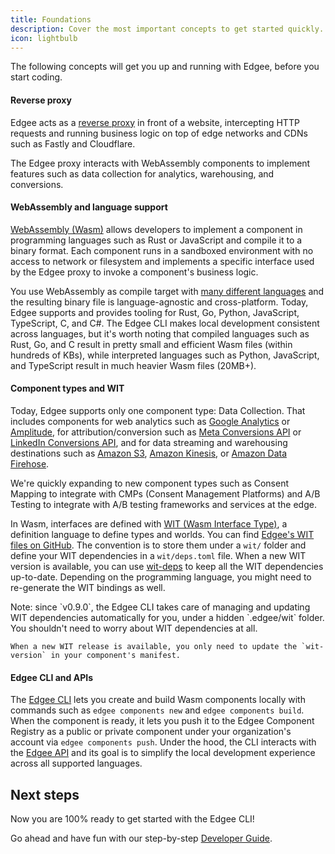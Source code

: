 ```yaml
---
title: Foundations
description: Cover the most important concepts to get started quickly.
icon: lightbulb
---
```



<EdgeeSdk />

The following concepts will get you up and running with Edgee, before you start coding.

#### Reverse proxy
Edgee acts as a [reverse proxy](https://en.wikipedia.org/wiki/Reverse_proxy) in front of a website, intercepting HTTP requests and running business
logic on top of edge networks and CDNs such as Fastly and Cloudflare.

The Edgee proxy interacts with WebAssembly components to implement features such as data collection for analytics, warehousing, and conversions.

#### WebAssembly and language support
[WebAssembly (Wasm)](https://webassembly.org/) allows developers to implement a component in programming languages such as Rust or JavaScript
and compile it to a binary format. Each component runs in a sandboxed environment with no access to network or filesystem
and implements a specific interface used by the Edgee proxy to invoke a component's business logic.

You use WebAssembly as compile target with [many different languages](https://component-model.bytecodealliance.org/language-support.html)
and the resulting binary file is language-agnostic and cross-platform. Today, Edgee supports and provides tooling for
Rust, Go, Python, JavaScript, TypeScript, C, and C#. The Edgee CLI makes local development consistent across languages,
but it's worth noting that compiled languages such as Rust, Go, and C result in pretty small and efficient Wasm files (within hundreds of KBs),
while interpreted languages such as Python, JavaScript, and TypeScript result in much heavier Wasm files (20MB+).

#### Component types and WIT
Today, Edgee supports only one component type: Data Collection. That includes components
for web analytics such as
[Google Analytics](/components/data-collection/google-analytics) or [Amplitude](/components/data-collection/amplitude),
for attribution/conversion such as
[Meta Conversions API](/components/data-collection/meta-capi) or [LinkedIn Conversions API](/components/data-collection/linkedin-capi),
and for data streaming and warehousing destinations such as
[Amazon S3](/components/data-collection/amazon-data-firehose),
[Amazon Kinesis](/components/data-collection/amazon-kinesis),
or [Amazon Data Firehose](/components/data-collection/amazon-data-firehose).

We're quickly expanding to new component types such as Consent Mapping to integrate with CMPs (Consent Management Platforms)
and A/B Testing to integrate with A/B testing frameworks and services at the edge.

In Wasm, interfaces are defined with [WIT (Wasm Interface Type)](https://component-model.bytecodealliance.org/design/wit.html),
a definition language to define types and worlds. You can find [Edgee's WIT files on GitHub](https://github.com/edgee-cloud/edgee-wit).
The convention is to store them under a `wit/` folder and define your WIT dependencies in a `wit/deps.toml` file.
When a new WIT version is available, you can use [wit-deps](https://github.com/bytecodealliance/wit-deps) to keep all the WIT dependencies up-to-date.
Depending on the programming language, you might need to re-generate the WIT bindings as well.

<Note>
    Note: since `v0.9.0`, the Edgee CLI takes care of managing and updating WIT dependencies automatically for you, under
    a hidden `.edgee/wit` folder. You shouldn't need to worry about WIT dependencies at all.

    When a new WIT release is available, you only need to update the `wit-version` in your component's manifest.
</Note>

#### Edgee CLI and APIs
The [Edgee CLI](https://github.com/edgee-cloud/edgee) lets you create and build Wasm components locally with commands such as
`edgee components new` and `edgee components build`.
When the component is ready, it lets you push it to the Edgee Component Registry as a public or private component
under your organization's account via `edgee components push`. Under the hood, the CLI interacts with the
[Edgee API](/api-reference/introduction) and its goal is to simplify the local development experience across all supported languages.


## Next steps

Now you are 100% ready to get started with the Edgee CLI!

Go ahead and have fun with our step-by-step [Developer Guide](./developer-guide).